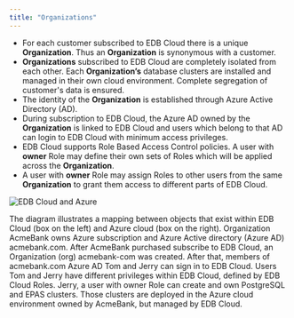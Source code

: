 ```yaml
---
title: "Organizations"
---
```



* For each customer subscribed to EDB Cloud there is a unique **Organization**. Thus an **Organization** is synonymous with a customer.
* **Organizations** subscribed to EDB Cloud are completely isolated from each other. Each **Organization’s**  database clusters are installed and managed in their own cloud environment. Complete segregation of customer's data is ensured.
* The identity of the **Organization** is established through Azure Active Directory (AD).
* During subscription to EDB Cloud, the Azure AD owned by the **Organization** is linked to EDB Cloud and users which belong to that AD can login to EDB Cloud with minimum access privileges.
* EDB Cloud supports Role Based Access Control policies. A user with **owner** Role may define their own sets of Roles which will be applied across the **Organization**.
* A user with **owner** Role may assign Roles to other users from the same **Organization** to grant them access to different parts of EDB Cloud.


![*EDB Cloud and Azure*](images/org-map.png )

The diagram illustrates a mapping between objects that exist within EDB Cloud (box on the left) and Azure cloud (box on the right).
Organization AcmeBank owns Azure subscription and  Azure Active directory (Azure AD) acmebank.com.
After AcmeBank purchased subscribe to EDB Cloud, an Organization (org) acmebank-com was created.
After that, members of acmebank.com Azure AD Tom and Jerry can sign in to EDB Cloud.
Users Tom and Jerry have different privileges within EDB Cloud, defined by EDB Cloud Roles.
Jerry, a user with owner Role can create and own PostgreSQL and  EPAS clusters.
Those clusters are deployed in the Azure cloud environment owned by AcmeBank, but managed by EDB Cloud.

